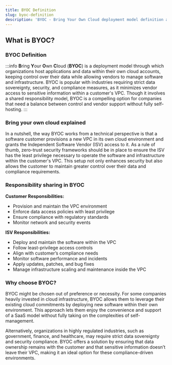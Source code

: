 ```yaml
---
title: BYOC Definition
slug: byoc-definition
description: 'BYOC - Bring Your Own Cloud deployment model definition and explanation'
---
```



## What is BYOC?

### BYOC Definition

:::info
**B**ring **Y**our **O**wn **C**loud (**BYOC**) is a deployment model through which organizations host applications and data within their own cloud accounts, keeping control over their data while allowing vendors to manage software and infrastructure. BYOC is popular with industries requiring strict data sovereignty, security, and compliance measures, as it minimizes vendor access to sensitive information within a customer's VPC. Though it involves a shared responsibility model, BYOC is a compelling option for companies that need a balance between control and vendor support without fully self-hosting.
:::

### Bring your own cloud explained

In a nutshell, the way BYOC works from a technical perspective is that a software customer provisions a new VPC in its own cloud environment and grants the Independent Software Vendor (ISV) access to it. As a rule of thumb, zero-trust security frameworks should be in place to ensure the ISV has the least privilege necessary to operate the software and infrastructure within the customer's VPC. This setup not only enhances security but also allows the customer to maintain greater control over their data and compliance requirements.

### Responsibility sharing in BYOC

**Customer Responsibilities:**

- Provision and maintain the VPC environment
- Enforce data access policies with least privilege
- Ensure compliance with regulatory standards
- Monitor network and security events

**ISV Responsibilities:**

- Deploy and maintain the software within the VPC
- Follow least-privilege access controls
- Align with customer’s compliance needs
- Monitor software performance and incidents
- Apply updates, patches, and bug fixes
- Manage infrastructure scaling and maintenance inside the VPC

### Why choose BYOC?

BYOC might be chosen out of preference or necessity. For some companies heavily invested in cloud infrastructure, BYOC allows them to leverage their existing cloud commitments by deploying new software within their own environment. This approach lets them enjoy the convenience and support of a SaaS model without fully taking on the complexities of self-management.

Alternatively, organizations in highly regulated industries, such as government, finance, and healthcare, may require strict data sovereignty and security compliance. BYOC offers a solution by ensuring that data ownership remains with the customer and that sensitive information doesn’t leave their VPC, making it an ideal option for these compliance-driven environments.

<DefaultCTA />

